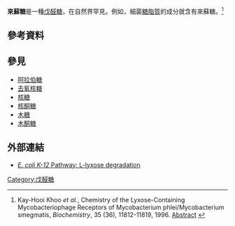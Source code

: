 {{Chembox
| 名稱 = 來蘇糖
| 英文名 = Lyxose
| ImageFile = Lyxose.png
| ImageSize = 180px
| ImageFile1=Alpha-D-Lyxopyranose.svg
| ImageSize1=150px
| IUPAC英 = (''2R,3R,4S'')-2,3,4,5-Tetrahydroxypentanal
| IUPAC中 = (''2R,3R,4S'')-2,3,4,5-四羥基戊醛
| 別名 = L-來蘇糖<br>Lyxopyranose
| 縮寫 = 
| Section1 = {{Chembox 識別
|   CAS號 = 1949-78-6
| CASNo_Ref = {{cascite|correct|??}}
|   PubChem = 644176
|   SMILES = C([C@@H]([C@H]([C@H](C=O)O)O)O)O
| ChEMBL_Ref = {{ebicite|changed|EBI}}
| ChEMBL = 1159661
|  ChEBI = 28480
|  EINECS = 217-763-2
|  ChemSpiderID = 559211
|  StdInChI = 1S/C5H10O5/c6-1-3(8)5(10)4(9)2-7/h1,3-5,7-10H,2H2/t3-,4-,5-/m0/s1
|  StdInChIKey = PYMYPHUHKUWMLA-YUPRTTJUSA-N
  }}
| Section2 = {{Chembox Properties
|   Formula = C<sub>5</sub>H<sub>10</sub>O<sub>5</sub>
|   MolarMass = 150.13
|   Appearance = 
|   Density = 
|   MeltingPt = 
|   BoilingPt = 
|   Solubility = 
  }}
| Section3 = {{Chembox Hazards
|   MainHazards = 
|   FlashPt = 
|   Autoignition = 
  }}
}}

'''來蘇糖'''是一種[[戊醛糖|戊醛糖]]，在自然界罕見。例如，細菌[[糖脂質|糖脂質]]的成分就含有來蘇糖。<ref name="ACS">Kay-Hooi Khoo ''et al.'', Chemistry of the Lyxose-Containing Mycobacteriophage Receptors of Mycobacterium phlei/Mycobacterium smegmatis, ''Biochemistry'', 35 (36), 11812-11819, 1996. [http://pubs.acs.org/cgi-bin/abstract.cgi/bichaw/1996/35/i36/abs/bi961055+.html Abstract] {{Wayback|url=http://pubs.acs.org/cgi-bin/abstract.cgi/bichaw/1996/35/i36/abs/bi961055+.html |date=20070929123924 }}</ref>

==參考資料==
{{Reflist}}
==參見==

*[[阿拉伯糖|阿拉伯糖]]
*[[去氧核糖|去氧核糖]]
*[[核糖|核糖]]
*[[核酮糖|核酮糖]]
*[[木糖|木糖]]
*[[木酮糖|木酮糖]]

==外部連結==
* [http://biocyc.org/ECOLI/NEW-IMAGE?type=PATHWAY&object=LYXMET-PWY ''E. coli K-12'' Pathway: L-lyxose degradation] {{Wayback|url=http://biocyc.org/ECOLI/NEW-IMAGE?type=PATHWAY&object=LYXMET-PWY |date=20190912043745 }}


{{有機化合物小作品}}

{{Carbohydrates}}


[[Category:戊醛糖|Category:戊醛糖]]